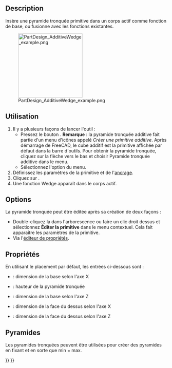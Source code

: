 <languages/>

{{Docnav/fr
|[[PartDesign_AdditivePrism/fr|Prisme additif]]
|[[PartDesign_Pocket/fr|Cavité]]
|[[PartDesign_Workbench/fr|Atelier PartDesign]]
|IconL=PartDesign_AdditivePrism.svg
|IconR=PartDesign_Pocket.svg
|IconC=Workbench_PartDesign.svg
}}

{{GuiCommand/fr
|Name=PartDesign AdditiveWedge
|Name/fr=PartDesign Pyramide tronquée additive
|MenuLocation=PartDesign → Créer une primitive additive → Pyramide tronquée additive
|Workbenches=[[PartDesign_Workbench/fr|PartDesign]]
|Version=0.17
|SeeAlso=[[PartDesign_CompPrimitiveAdditive/fr|PartDesign Primitives additives]], [[PartDesign_SubtractiveWedge/fr|PartDesign Pyramide tronquée soustractive]]
}}

==Description==

Insère une pyramide tronquée primitive dans un corps actif comme fonction de base, ou fusionne avec les fonctions existantes.

[[File:PartDesign_AdditiveWedge_example.png|200px]]

<span id="Usage"></span>
==Utilisation==

# Il y a plusieurs façons de lancer l'outil :
#* Pressez le bouton {{Button|[[File:PartDesign_AdditiveWedge.svg|16px]] [[PartDesign_AdditiveWedge/fr|Pyramide tronquée additive]]}}. '''Remarque''' : la pyramide tronquée additive fait partie d'un menu d'icônes appelé ''Créer une primitive additive''. Après démarrage de FreeCAD, le cube additif est la primitive affichée par défaut dans la barre d'outils. Pour obtenir la pyramide tronquée, cliquez sur la flèche vers le bas et choisir Pyramide tronquée additive dans le menu. 
#* Sélectionnez l'option {{MenuCommand|PartDesign → Créer une primitive additive → [[Image:PartDesign_AdditiveWedge.svg|16px]] Pyramide tronquée additive}} du menu.
# Définissez les paramètres de la primitive et de l'[[Part_EditAttachment/fr|ancrage]].
# Cliquez sur {{Button|OK}}.
# Une fonction Wedge apparaît dans le corps actif.

==Options==

La pyramide tronquée peut être éditée après sa création de deux façons :
* Double-cliquez la dans l'arborescence ou faire un clic droit dessus et sélectionnez '''Éditer la primitive''' dans le menu contextuel. Cela fait apparaître les paramètres de la primitive.
* Via l'[[Property_editor/fr|éditeur de propriétés]].

<span id="Properties"></span>
==Propriétés==

En utilisant le placement par défaut, les entrées ci-dessous sont :
*{{PropertyData|X min/max}} : dimension de la base selon l'axe X
*{{PropertyData|Y min/max}} : hauteur de la pyramide tronquée
*{{PropertyData|Z min/max}} : dimension de la base selon l'axe Z
*{{PropertyData|X2 min/max}} : dimension de la face du dessus selon l'axe X
*{{PropertyData|Z2 min/max}} : dimension de la face du dessus selon l'axe Z

<span id="Pyramids"></span>
==Pyramides==

Les pyramides tronquées peuvent être utilisées pour créer des pyramides en fixant {{PropertyData|X2 min/max}} et {{PropertyData|Z2 min/max}} en sorte que min = max.


{{Docnav/fr
|[[PartDesign_AdditivePrism/fr|Prisme additif]]
|[[PartDesign_Pocket/fr|Cavité]]
|[[PartDesign_Workbench/fr|Atelier PartDesign]]
|IconL=PartDesign_AdditivePrism.svg
|IconR=PartDesign_Pocket.svg
|IconC=Workbench_PartDesign.svg
}}

{{PartDesign_Tools_navi{{#translation:}}}}
{{Userdocnavi{{#translation:}}}}